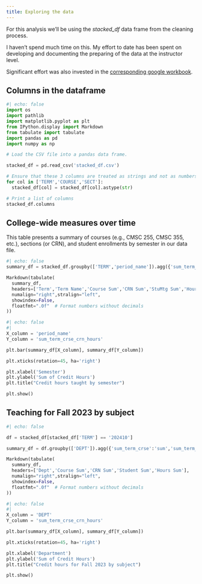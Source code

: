 ```yaml
---
title: Exploring the data
---
```


For this analysis we'll be using the *stacked_df* data frame from the cleaning process.

I haven't spend much time on this.  My effort to date has been spent on developing 
and documenting the preparing of the data at the instructor level.

Significant effort was also invested in the [corresponding google workbook](https://docs.google.com/spreadsheets/d/1ZK7k8M85CXLof6FdeJYJuGFbfjsOXrCv5mc7OgUInWw/edit#gid=1484314377).

## Columns in the dataframe

```python
#| echo: false
import os
import pathlib
import matplotlib.pyplot as plt
from IPython.display import Markdown
from tabulate import tabulate
import pandas as pd
import numpy as np
```

```python
# Load the CSV file into a pandas data frame.

stacked_df = pd.read_csv('stacked_df.csv')

# Ensure that these 3 columns are treated as strings and not as numbers.
for col in ['TERM','COURSE','SECT']:
  stacked_df[col] = stacked_df[col].astype(str)

# Print a list of columns
stacked_df.columns
```

## College-wide measures over time

This table presents a summary of courses (e.g., CMSC 255, CMSC 355, etc.), sections (or CRN), and student enrollments by semester in our data file.

```python
#| echo: false
summary_df = stacked_df.groupby(['TERM','period_name']).agg({'sum_term_crse':'sum','sum_term_crse_crn':'sum','sum_term_crse_crn_mtg_students':'sum','sum_term_crse_crn_hours':'sum'}).reset_index()

Markdown(tabulate(
  summary_df, 
  headers=['Term','Term Name','Course Sum','CRN Sum','StuMtg Sum','Hours Sum'],
  numalign="right",stralign="left",
  showindex=False,
  floatfmt=".0f"  # Format numbers without decimals
))

```

```python
#| echo: false
#| 
X_column = 'period_name'
Y_column = 'sum_term_crse_crn_hours'

plt.bar(summary_df[X_column], summary_df[Y_column])

plt.xticks(rotation=45, ha='right')

plt.xlabel('Semester')
plt.ylabel('Sum of Credit Hours')
plt.title("Credit hours taught by semester")

plt.show()

```


## Teaching for Fall 2023 by subject

```python
#| echo: false

df = stacked_df[stacked_df['TERM'] == '202410']

summary_df = df.groupby(['DEPT']).agg({'sum_term_crse':'sum','sum_term_crse_crn':'sum','sum_term_crse_crn_mtg_students':'sum','sum_term_crse_crn_hours':'sum'}).reset_index()

Markdown(tabulate(
  summary_df, 
  headers=['Dept','Course Sum','CRN Sum','Student Sum','Hours Sum'],
  numalign="right",stralign="left",
  showindex=False,
  floatfmt=".0f"  # Format numbers without decimals
))

```


```python
#| echo: false
#| 
X_column = 'DEPT'
Y_column = 'sum_term_crse_crn_hours'

plt.bar(summary_df[X_column], summary_df[Y_column])

plt.xticks(rotation=45, ha='right')

plt.xlabel('Department')
plt.ylabel('Sum of Credit Hours')
plt.title("Credit hours for Fall 2023 by subject")

plt.show()

```
